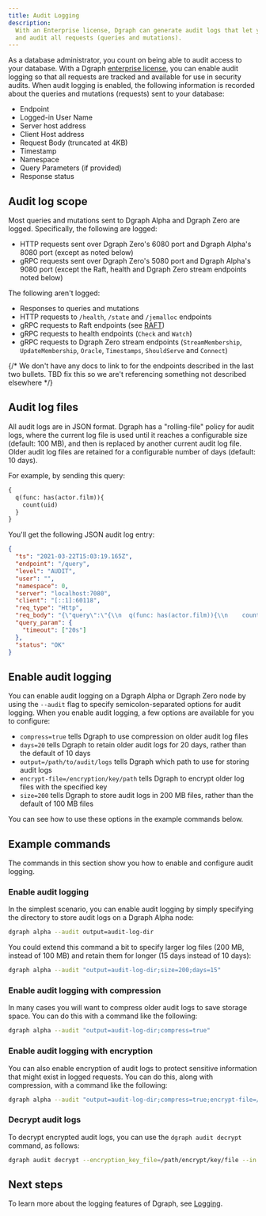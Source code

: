```yaml
---
title: Audit Logging
description:
  With an Enterprise license, Dgraph can generate audit logs that let you track
  and audit all requests (queries and mutations).
---
```


As a database administrator, you count on being able to audit access to your
database. With a Dgraph [enterprise license](./enterprise-features/license), you
can enable audit logging so that all requests are tracked and available for use
in security audits. When audit logging is enabled, the following information is
recorded about the queries and mutations (requests) sent to your database:

- Endpoint
- Logged-in User Name
- Server host address
- Client Host address
- Request Body (truncated at 4KB)
- Timestamp
- Namespace
- Query Parameters (if provided)
- Response status

## Audit log scope

Most queries and mutations sent to Dgraph Alpha and Dgraph Zero are logged.
Specifically, the following are logged:

- HTTP requests sent over Dgraph Zero's 6080 port and Dgraph Alpha's 8080 port
  (except as noted below)
- gRPC requests sent over Dgraph Zero's 5080 port and Dgraph Alpha's 9080 port
  (except the Raft, health and Dgraph Zero stream endpoints noted below)

The following aren't logged:

- Responses to queries and mutations
- HTTP requests to `/health`, `/state` and `/jemalloc` endpoints
- gRPC requests to Raft endpoints (see [RAFT](./design-concepts/raft))
- gRPC requests to health endpoints (`Check` and `Watch`)
- gRPC requests to Dgraph Zero stream endpoints (`StreamMembership`,
  `UpdateMembership`, `Oracle`, `Timestamps`, `ShouldServe` and `Connect`)

{/* We don't have any docs to link to for the endpoints described in the last two bullets. TBD fix this so we are't referencing something not described elsewhere */}

## Audit log files

All audit logs are in JSON format. Dgraph has a "rolling-file" policy for audit
logs, where the current log file is used until it reaches a configurable size
(default: 100 MB), and then is replaced by another current audit log file. Older
audit log files are retained for a configurable number of days (default: 10
days).

For example, by sending this query:

```graphql
{
  q(func: has(actor.film)){
    count(uid)
  }
}
```

You'll get the following JSON audit log entry:

```json
{
  "ts": "2021-03-22T15:03:19.165Z",
  "endpoint": "/query",
  "level": "AUDIT",
  "user": "",
  "namespace": 0,
  "server": "localhost:7080",
  "client": "[::1]:60118",
  "req_type": "Http",
  "req_body": "{\"query\":\"{\\n  q(func: has(actor.film)){\\n    count(uid)\\n  }\\n}\",\"variables\":{}}",
  "query_param": {
    "timeout": ["20s"]
  },
  "status": "OK"
}
```

## Enable audit logging

You can enable audit logging on a Dgraph Alpha or Dgraph Zero node by using the
`--audit` flag to specify semicolon-separated options for audit logging. When
you enable audit logging, a few options are available for you to configure:

- `compress=true` tells Dgraph to use compression on older audit log files
- `days=20` tells Dgraph to retain older audit logs for 20 days, rather than the
  default of 10 days
- `output=/path/to/audit/logs` tells Dgraph which path to use for storing audit
  logs
- `encrypt-file=/encryption/key/path` tells Dgraph to encrypt older log files
  with the specified key
- `size=200` tells Dgraph to store audit logs in 200 MB files, rather than the
  default of 100 MB files

You can see how to use these options in the example commands below.

## Example commands

The commands in this section show you how to enable and configure audit logging.

### Enable audit logging

In the simplest scenario, you can enable audit logging by simply specifying the
directory to store audit logs on a Dgraph Alpha node:

```bash
dgraph alpha --audit output=audit-log-dir
```

You could extend this command a bit to specify larger log files (200 MB, instead
of 100 MB) and retain them for longer (15 days instead of 10 days):

```bash
dgraph alpha --audit "output=audit-log-dir;size=200;days=15"
```

### Enable audit logging with compression

In many cases you will want to compress older audit logs to save storage space.
You can do this with a command like the following:

```bash
dgraph alpha --audit "output=audit-log-dir;compress=true"
```

### Enable audit logging with encryption

You can also enable encryption of audit logs to protect sensitive information
that might exist in logged requests. You can do this, along with compression,
with a command like the following:

```bash
dgraph alpha --audit "output=audit-log-dir;compress=true;encrypt-file=/path/to/encrypt/key/file"
```

### Decrypt audit logs

To decrypt encrypted audit logs, you can use the `dgraph audit decrypt` command,
as follows:

```bash
dgraph audit decrypt --encryption_key_file=/path/encrypt/key/file --in /path/to/encrypted/log/file --out /path/to/output/file
```

## Next steps

To learn more about the logging features of Dgraph, see [Logging](./log-format).
